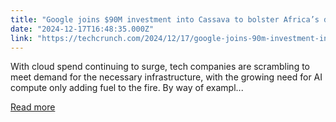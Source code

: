 ```yaml
---
title: "Google joins $90M investment into Cassava to bolster Africa’s digital infrastructure"
date: "2024-12-17T16:48:35.000Z"
link: "https://techcrunch.com/2024/12/17/google-joins-90m-investment-into-cassava-to-bolster-africas-digital-infrastructure/"
---
```


With cloud spend continuing to surge, tech companies are scrambling to meet demand for the necessary infrastructure, with the growing need for AI compute only adding fuel to the fire. By way of exampl...

[Read more](https://techcrunch.com/2024/12/17/google-joins-90m-investment-into-cassava-to-bolster-africas-digital-infrastructure/)
